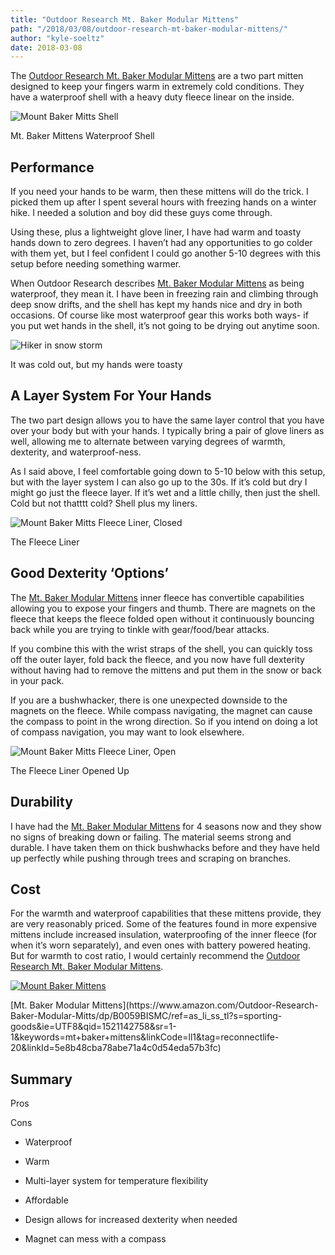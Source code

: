 ```yaml
---
title: "Outdoor Research Mt. Baker Modular Mittens"
path: "/2018/03/08/outdoor-research-mt-baker-modular-mittens/"
author: "kyle-soeltz"
date: 2018-03-08
---
```


The [Outdoor Research Mt. Baker Modular Mittens](https://www.amazon.com/Outdoor-Research-Baker-Modular-Mitts/dp/B0059BISMC/ref=as_li_ss_tl?s=sporting-goods&ie=UTF8&qid=1521142758&sr=1-1&keywords=mt+baker+mittens&linkCode=ll1&tag=reconnectlife-20&linkId=5e8b48cba78abe71a4c0d54eda57b3fc) are a two part mitten designed to keep your fingers warm in extremely cold conditions. They have a waterproof shell with a heavy duty fleece linear on the inside.

![Mount Baker Mitts Shell](mt-baker-mits-shell-500x375.jpg)

<Figcaption>Mt. Baker Mittens Waterproof Shell</Figcaption>

## Performance

If you need your hands to be warm, then these mittens will do the trick. I picked them up after I spent several hours with freezing hands on a winter hike. I needed a solution and boy did these guys come through.

Using these, plus a lightweight glove liner, I have had warm and toasty hands down to zero degrees. I haven’t had any opportunities to go colder with them yet, but I feel confident I could go another 5-10 degrees with this setup before needing something warmer.

When Outdoor Research describes [Mt. Baker Modular Mittens](https://www.amazon.com/Outdoor-Research-Baker-Modular-Mitts/dp/B0059BISMC/ref=as_li_ss_tl?s=sporting-goods&ie=UTF8&qid=1521142758&sr=1-1&keywords=mt+baker+mittens&linkCode=ll1&tag=reconnectlife-20&linkId=5e8b48cba78abe71a4c0d54eda57b3fc) as being waterproof, they mean it. I have been in freezing rain and climbing through deep snow drifts, and the shell has kept my hands nice and dry in both occasions. Of course like most waterproof gear this works both ways- if you put wet hands in the shell, it’s not going to be drying out anytime soon.

![Hiker in snow storm](hiker-in-snow-storm-500x375.jpg)

<Figcaption>It was cold out, but my hands were toasty</Figcaption>

## A Layer System For Your Hands

The two part design allows you to have the same layer control that you have over your body but with your hands. I typically bring a pair of glove liners as well, allowing me to alternate between varying degrees of warmth, dexterity, and waterproof-ness. 

As I said above, I feel comfortable going down to 5-10 below with this setup, but with the layer system I can also go up to the 30s. If it’s cold but dry I might go just the fleece layer. If it’s wet and a little chilly, then just the shell. Cold but not thatttt cold? Shell plus my liners. 

![Mount Baker Mitts Fleece Liner, Closed](mt-baker-mits-fleece-closed-500x375.jpg)

<Figcaption>The Fleece Liner</Figcaption>

## Good Dexterity ‘Options’

The [Mt. Baker Modular Mittens](https://www.amazon.com/Outdoor-Research-Baker-Modular-Mitts/dp/B0059BISMC/ref=as_li_ss_tl?s=sporting-goods&ie=UTF8&qid=1521142758&sr=1-1&keywords=mt+baker+mittens&linkCode=ll1&tag=reconnectlife-20&linkId=5e8b48cba78abe71a4c0d54eda57b3fc) inner fleece has convertible capabilities allowing you to expose your fingers and thumb. There are magnets on the fleece that keeps the fleece folded open without it continuously bouncing back while you are trying to tinkle with gear/food/bear attacks.

If you combine this with the wrist straps of the shell, you can quickly toss off the outer layer, fold back the fleece, and you now have full dexterity without having had to remove the mittens and put them in the snow or back in your pack.

If you are a bushwhacker, there is one unexpected downside to the magnets on the fleece. While compass navigating, the magnet can cause the compass to point in the wrong direction. So if you intend on doing a lot of compass navigation, you may want to look elsewhere.

![Mount Baker Mitts Fleece Liner, Open](mt-baker-mits-fleece-open-500x375.jpg)

<Figcaption>The Fleece Liner Opened Up</Figcaption>

## Durability

I have had the [Mt. Baker Modular Mittens](https://www.amazon.com/Outdoor-Research-Baker-Modular-Mitts/dp/B0059BISMC/ref=as_li_ss_tl?s=sporting-goods&ie=UTF8&qid=1521142758&sr=1-1&keywords=mt+baker+mittens&linkCode=ll1&tag=reconnectlife-20&linkId=5e8b48cba78abe71a4c0d54eda57b3fc) for 4 seasons now and they show no signs of breaking down or failing. The material seems strong and durable. I have taken them on thick bushwhacks before and they have held up perfectly while pushing through trees and scraping on branches.

## Cost

For the warmth and waterproof capabilities that these mittens provide, they are very reasonably priced. Some of the features found in more expensive mittens include increased insulation, waterproofing of the inner fleece (for when it’s worn separately), and even ones with battery powered heating. But for warmth to cost ratio, I would certainly recommend the [Outdoor Research Mt. Baker Modular Mittens](https://www.amazon.com/Outdoor-Research-Baker-Modular-Mitts/dp/B0059BISMC/ref=as_li_ss_tl?s=sporting-goods&ie=UTF8&qid=1521142758&sr=1-1&keywords=mt+baker+mittens&linkCode=ll1&tag=reconnectlife-20&linkId=5e8b48cba78abe71a4c0d54eda57b3fc).

[![Mount Baker Mittens](mount-baker-meteor-mitts-product-shot-500x281.jpg)](https://www.amazon.com/Outdoor-Research-Baker-Modular-Mitts/dp/B0059BISMC/ref=as_li_ss_tl?s=sporting-goods&ie=UTF8&qid=1521142758&sr=1-1&keywords=mt+baker+mittens&linkCode=ll1&tag=reconnectlife-20&linkId=5e8b48cba78abe71a4c0d54eda57b3fc)

<Figcaption>[Mt. Baker Modular Mittens](https://www.amazon.com/Outdoor-Research-Baker-Modular-Mitts/dp/B0059BISMC/ref=as_li_ss_tl?s=sporting-goods&ie=UTF8&qid=1521142758&sr=1-1&keywords=mt+baker+mittens&linkCode=ll1&tag=reconnectlife-20&linkId=5e8b48cba78abe71a4c0d54eda57b3fc)</Figcaption>

## Summary

Pros

Cons

* Waterproof
* Warm
* Multi-layer system for temperature flexibility
* Affordable
* Design allows for increased dexterity when needed

* Magnet can mess with a compass

